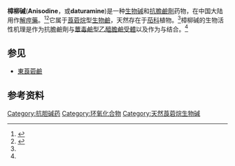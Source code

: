 {{Drugbox
| Verifiedfields = changed
| Watchedfields = changed
| verifiedrevid = 457811074
| IUPAC_name = 9-methyl-3-oxa-9-azatricyclo[3.2.1.0<sup>2,4</sup>]non-7-yl α-hydroxy-α-(hydroxymethyl)benzeneacetate
| image = Anisodine.png

<!--Clinical data-->
| tradename =  
| pregnancy_category =  
| legal_status =  
| routes_of_administration =

<!--Pharmacokinetic data-->
| bioavailability =  
| protein_bound =  
| metabolism =  
| elimination_half-life =  
| excretion =

<!--Identifiers-->
| CAS_number_Ref = {{cascite|correct|chemspider}}
| CAS_number = 52646-92-1
| ATC_prefix = none
| ATC_suffix = 
| StdInChI_Ref = {{stdinchicite|correct|chemspider}}
| StdInChI = 1S/C17H21NO5/c1-18-12-7-11(8-13(18)15-14(12)23-15)22-16(20)17(21,9-19)10-5-3-2-4-6-10/h2-6,11-15,19,21H,7-9H2,1H3/t11?,12-,13+,14-,15+,17-/m1/s1
| StdInChIKey_Ref = {{stdinchicite|correct|chemspider}}
| StdInChIKey = JEJREKXHLFEVHN-QDXGGTILSA-N
| PubChem = 4105431
| ChemSpiderID_Ref = {{chemspidercite|correct|chemspider}}
| ChemSpiderID = 9791461

<!--Chemical data-->
| C=17 | H=21 | N=1 | O=5
| molecular_weight = 319.35 g/mol
| smiles = O=C(OC1CC2N(C(C1)C3OC23)C)C(O)(c4ccccc4)CO
}}

{{medical}}

'''樟柳碱'''('''Anisodine'''，或'''daturamine''')是一种[[生物碱|生物碱]]和[[抗膽鹼劑|抗膽鹼劑]]药物，在中国大陆用作[[解痙藥|解痙藥]]。<ref name="pmid2879586">{{cite journal |vauthors=Varma DR, Yue TL | title = Adrenoceptor blocking properties of atropine-like agents anisodamine and anisodine on brain and cardiovascular tissues of rats | journal = British Journal of Pharmacology | volume = 87 | issue = 3 | pages = 587–94 |date=March 1986 | pmid = 2879586 | pmc = 1916562 | doi = 10.1111/j.1476-5381.1986.tb10201.x| url =https://archive.org/details/sim_british-journal-of-pharmacology_1986-03_87_3/page/587}}</ref><ref name="urlDictionary of pharmacological agents - Google Books">{{cite book | url = https://books.google.com/books?id=DeX7jgInYFMC&lpg=RA1-PA152&dq=anisodine&lr=&as_brr=3&pg=RA1-PA152#v=onepage&q=anisodine&f=false | title = Dictionary of pharmacological agents - Google Books | format =  | work =  | accessdate =  | archive-date = 2017-03-20 | archive-url = https://web.archive.org/web/20170320115441/https://books.google.com/books?id=DeX7jgInYFMC&lpg=RA1-PA152&dq=anisodine&lr=&as_brr=3&pg=RA1-PA152#v=onepage&q=anisodine&f=false | dead-url = no }}</ref>它属于[[莨菪烷|莨菪烷]]型[[生物鹼|生物鹼]]，天然存在于[[茄科|茄科]]植物。<ref name="urlDictionary of pharmacological agents - Google Books"/>樟柳碱的生物活性机理是作为抗膽鹼劑与[[蕈毒鹼型乙醯膽鹼受體|蕈毒鹼型乙醯膽鹼受體]]以及作为{{en-link|α肾上腺素能受体激动剂|alpha-adrenergic agonist|激动剂}}与{{en-link|α1-肾上腺素能受体|alpha-adrenergic agonist|α<sub>1</sub>-肾上腺素能受体}}结合。<ref name="pmid2879586" />

==参见==
* [[東莨菪鹼|東莨菪鹼]]

==参考资料==
{{Reflist|2}}
[[Category:抗胆碱药|Category:抗胆碱药]]
[[Category:环氧化合物|Category:环氧化合物]]
[[Category:天然莨菪烷生物碱|Category:天然莨菪烷生物碱]]